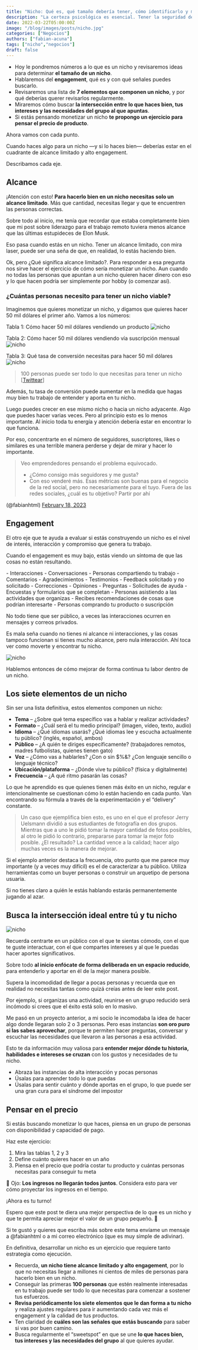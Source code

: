 ```yaml
---
title: "Nicho: Qué es, qué tamaño debería tener, cómo identificarlo y monetizarlo"
description: "La certeza psicológica es esencial. Tener la seguridad de que puedes tomar riesgos y ser vulnerables sin riesgos"
date: 2022-03-22T05:00:00Z
image: "/blog/images/posts/nicho.jpg"
categories: ["Negocios"]
authors: ["fabian-acuna"]
tags: ["nicho","negocios"]
draft: false
---
```


- Hoy le pondremos números a lo que es un nicho y revisaremos ideas para determinar **el tamaño de un nicho**.
- Hablaremos del **engagement**, qué es y con qué señales puedes buscarlo.
- Revisaremos una lista de **7 elementos que componen un nicho**, y por qué deberías querer revisarlos regularmente.
- Miraremos cómo buscar **la intersección entre lo que haces bien, tus intereses y las necesidades del grupo al que apuntas**.
- Si estás pensando monetizar un nicho **te propongo un ejercicio para pensar el precio de producto**.

Ahora vamos con cada punto.

Cuando haces algo para un nicho —y si lo haces bien— deberías estar en el cuadrante de alcance limitado y alto engagement.


Describamos cada eje.

## Alcance
¡Atención con esto! **Para hacerlo bien en un nicho necesitas solo un alcance limitado**. Más que cantidad, necesitas llegar y que te encuentren las personas correctas.

Sobre todo al inicio, me tenía que recordar que estaba completamente bien que mi post sobre liderazgo para el trabajo remoto tuviera menos alcance que las últimas estupideces de Elon Musk.

Eso pasa cuando estás en un nicho. Tener un alcance limitado, con mira laser, puede ser una seña de que, en realidad, lo estás haciendo bien.

Ok, pero ¿Qué significa alcance limitado?. Para responder a esa pregunta nos sirve hacer el ejercicio de cómo sería monetizar un nicho. Aun cuando no todas las personas que apuntan a un nicho quieren hacer dinero con eso y lo que hacen podría ser simplemente por hobby (o comenzar así).

### ¿Cuántas personas necesito para tener un nicho viable?

Imaginemos que quieres monetizar un nicho, y digamos que quieres hacer 50 mil dólares el primer año. Vamos a los números:


<Notice type="note"> Tabla 1: Cómo hacer 50 mil dólares vendiendo un producto ![nicho](/blog/images/posts/nicho-2.png) </Notice>

<Notice type="note"> Tabla 2: Cómo hacer 50 mil dólares vendiendo vía suscripción mensual ![nicho](/blog/images/posts/nicho-3.png) </Notice>

<Notice type="note"> Tabla 3: Qué tasa de conversión necesitas para hacer 50 mil dólares ![nicho](/blog/images/posts/nicho-4.png) </Notice>

> 100 personas puede ser todo lo que necesitas para tener un nicho [[Twittear](https://ctt.ac/Ifi37)]

Además, tu tasa de conversión puede aumentar en la medida que hagas muy bien tu trabajo de entender y aporta en tu nicho.

Luego puedes crecer en ese mismo nicho o hacia un nicho adyacente. Algo que puedes hacer varias veces. Pero al principio esto es lo menos importante. Al inicio toda tu energía y atención debería estar en encontrar lo que funciona.

Por eso, concentrarte en el número de seguidores, suscriptores, likes o similares es una terrible manera perderse y dejar de mirar y hacer lo importante.

> Veo emprendedores pensando el problema equivocado. 
> - ¿Cómo consigo más seguidores y me gusta? 
> - Con eso venderé más.
> Esas métricas son buenas para el negocio de la red social, pero no necesariamente para el tuyo.
> Fuera de las redes sociales, ¿cuál es tu objetivo? Partir por ahí

(@fabianhtml) [February 18, 2023](https://twitter.com/fabianhtml/status/1627037041568657408?ref_src=twsrc%5Etfw)

## Engagement
El otro eje que te ayuda a evaluar si estás construyendo un nicho es el nivel de interés, interacción y compromiso que genera tu trabajo.

Cuando el engagement es muy bajo, estás viendo un síntoma de que las cosas no están resultando.

<Accordion client:load title="Un nicho que funciona genera cosas como estas:">
- Interacciones
- Conversaciones
- Personas compartiendo tu trabajo
- Comentarios
- Agradecimientos
- Testimonios
- Feedback solicitado y no solicitado
- Correcciones
- Opiniones
- Preguntas
- Solicitudes de ayuda
- Encuestas y formularios que se completan
- Personas asistiendo a las actividades que organizas
- Recibes recomendaciones de cosas que podrían interesarte
- Personas comprando tu producto o suscripción
</Accordion>

No todo tiene que ser público, a veces las interacciones ocurren en mensajes y correos privados.

Es mala seña cuando no tienes ni alcance ni interacciones, y las cosas tampoco funcionan si tienes mucho alcance, pero nula interacción. Ahí toca ver como moverte y encontrar tu nicho.

![nicho](/blog/images/posts/nicho-5.png)


Hablemos entonces de cómo mejorar de forma continua tu labor dentro de un nicho.

## Los siete elementos de un nicho
Sin ser una lista definitiva, estos elementos componen un nicho:

- **Tema** – ¿Sobre qué tema específico vas a hablar y realizar actividades?
- **Formato** – ¿Cuál será el tu medio principal? (imagen, vídeo, texto, audio)
- **Idioma** – ¿Qué idiomas usarás? ¿Qué idiomas lee y escucha actualmente tu público? (inglés, español, ambos)
- **Público** – ¿A quién te diriges específicamente? (trabajadores remotos, madres futbolistas, quienes tienen gato)
- **Voz** – ¿Cómo vas a hablarles? ¿Con o sin $%&? ¿Con lenguaje sencillo o lenguaje técnico?
- **Ubicación/plataforma** – ¿Dónde vive tu público? (física y digitalmente)
- **Frecuencia** – ¿A qué ritmo pasarán las cosas?

Lo que he aprendido es que quienes tienen más éxito en un nicho, regular e intencionalmente se cuestionan cómo lo están haciendo en cada punto. Van encontrando su fórmula a través de la experimentación y el “delivery” constante.

> Un caso que ejemplifica bien esto, es uno en el que el profesor Jerry Uelsmann dividió a sus estudiantes de fotografía en dos grupos. Mientras que a uno le pidió tomar la mayor cantidad de fotos posibles, al otro le pidió lo contrario, prepararse para tomar la mejor foto posible. ¿El resultado? La cantidad vence a la calidad; hacer algo muchas veces es la manera de mejorar.

Si el ejemplo anterior destaca la frecuencia, otro punto que me parece muy importante (y a veces muy difícil) es el de caracterizar a tu público. Utiliza herramientas como un buyer personas o construir un arquetipo de persona usuaria.

Si no tienes claro a quién le estás hablando estarás permanentemente jugando al azar.

## Busca la intersección ideal entre tú y tu nicho

![nicho](/blog/images/posts//nicho-6.png)

Recuerda centrarte en un público con el que te sientas cómodo, con el que te guste interactuar, con el que compartes intereses y al que le puedas hacer aportes significativos.

Sobre todo **al inicio enfócate de forma deliberada en un espacio reducido**, para entenderlo y aportar en él de la mejor manera posible.

Supera la incomodidad de llegar a pocas personas y recuerda que en realidad no necesitas tantas como quizá creías antes de leer este post.

Por ejemplo, si organizas una actividad, reunirse en un grupo reducido será incómodo si crees que el éxito está solo en lo masivo.

Me pasó en un proyecto anterior, a mi socio le incomodaba la idea de hacer algo donde llegaran solo 2 o 3 personas. Pero esas instancias **son oro puro si las sabes aprovechar**, porque te permiten hacer preguntas, conversar y escuchar las necesidades que llevaron a las personas a esa actividad.

Esto te da información muy valiosa para **entender mejor dónde tu historia, habilidades e intereses se cruzan** con los gustos y necesidades de tu nicho.

- Abraza las instancias de alta interacción y pocas personas
- Úsalas para aprender todo lo que puedas
- Úsalas para sentir cuánto y dónde aportas en el grupo, lo que puede ser una gran cura para el síndrome del impostor

## Pensar en el precio
Si estás buscando monetizar lo que haces, piensa en un grupo de personas con disponibilidad y capacidad de pago.

Haz este ejercicio:
1. Mira las tablas 1, 2 y 3
2. Define cuánto quieres hacer en un año
3. Piensa en el precio que podría costar tu producto y cuántas personas necesitas para conseguir tu meta

👀 Ojo: **Los ingresos no llegarán todos juntos**. Considera esto para ver cómo proyectar los ingresos en el tiempo.

¡Ahora es tu turno!

Espero que este post te diera una mejor perspectiva de lo que es un nicho y que te permita apreciar mejor el valor de un grupo pequeño. 🔬

Si te gustó y quieres que escriba más sobre este tema envíame un mensaje a @fabianhtml o a mi correo electrónico (que es muy simple de adivinar).


En definitiva, desarrollar un nicho es un ejercicio que requiere tanto estrategia como ejecución.

- Recuerda, **un nicho tiene alcance limitado y alto engagement**, por lo que no necesitas llegar a millones ni cientos de miles de personas para hacerlo bien en un nicho.
- Conseguir las primeras **100 personas** que estén realmente interesadas en tu trabajo puede ser todo lo que necesitas para comenzar a sostener tus esfuerzos.
- **Revisa periódicamente los siete elementos que le dan forma a tu nicho** y realiza ajustes regulares para ir aumentando cada vez más el engagement y la calidad de tus productos.
- Ten claridad de **cuáles son las señales que estás buscando** para saber si vas por buen camino.
- Busca regularmente el “sweetspot” en que se une **lo que haces bien, tus intereses y las necesidades del grupo** al que quieres ayudar.